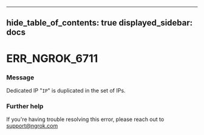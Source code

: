 

---
hide_table_of_contents: true
displayed_sidebar: docs
---


# ERR_NGROK_6711

### Message
Dedicated IP "`IP`" is duplicated in the set of IPs.

<ErrorDetails error="err_ngrok_6711" />



### Further help
If you're having trouble resolving this error, please reach out to [support@ngrok.com](mailto:support@ngrok.com?subject=Help%20with%20ERR_NGROK_6711)

